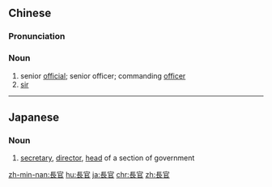{{also|长官}}
==Chinese==
{{zh-forms|s=长官}}

===Pronunciation===
{{zh-pron
|m=zhǎngguān
|c=zoeng2 gun1
|h=pfs=chóng-kôn
|mn=qz,tw,xm:tióng-koaⁿ/zz:tiáng-koaⁿ/qz,xm:tiúⁿ-koaⁿ
|cat=n
}}

===Noun===
{{zh-noun}}

# senior [[official]]; senior officer; commanding [[officer]]
# [[sir]] {{gloss|term of address for senior officer}}

{{zh-cat|Military}}

----

==Japanese==
{{ja-kanjitab|ちょう|かん|yomi=o}}

===Noun===
{{ja-noun|ちょうかん}}

# [[secretary]], [[director]], [[head]] of a section of government

[[zh-min-nan:長官]]
[[hu:長官]]
[[ja:長官]]
[[chr:長官]]
[[zh:長官]]